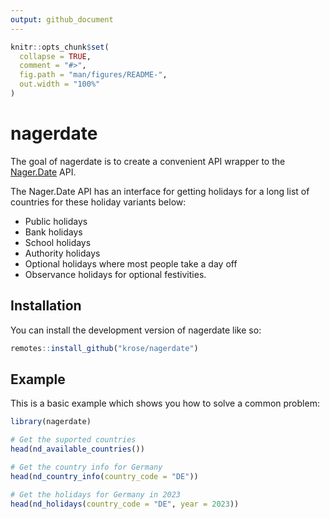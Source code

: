 ```yaml
---
output: github_document
---
```


<!-- README.md is generated from README.Rmd. Please edit that file -->

```r
knitr::opts_chunk$set(
  collapse = TRUE,
  comment = "#>",
  fig.path = "man/figures/README-",
  out.width = "100%"
)
```

# nagerdate

<!-- badges: start -->
<!-- badges: end -->

The goal of nagerdate is to create a convenient API wrapper to the [Nager.Date](https://github.com/nager/Nager.Date) API. 

The Nager.Date API has an interface for getting holidays for a long list of countries for these holiday variants below:

- Public holidays
- Bank holidays
- School holidays
- Authority holidays
- Optional holidays where most people take a day off
- Observance holidays for optional festivities.


## Installation

You can install the development version of nagerdate like so:

``` r
remotes::install_github("krose/nagerdate")
```

## Example

This is a basic example which shows you how to solve a common problem:

```r
library(nagerdate)

# Get the suported countries
head(nd_available_countries())

# Get the country info for Germany
head(nd_country_info(country_code = "DE"))

# Get the holidays for Germany in 2023
head(nd_holidays(country_code = "DE", year = 2023))

```

